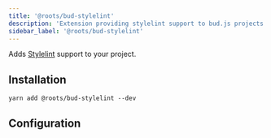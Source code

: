 ```yaml
---
title: '@roots/bud-stylelint'
description: 'Extension providing stylelint support to bud.js projects'
sidebar_label: '@roots/bud-stylelint'
---
```



Adds [Stylelint](https://stylelint.io) support to your project.

## Installation

```npm2yarn
yarn add @roots/bud-stylelint --dev
```

## Configuration

<Configuration />

